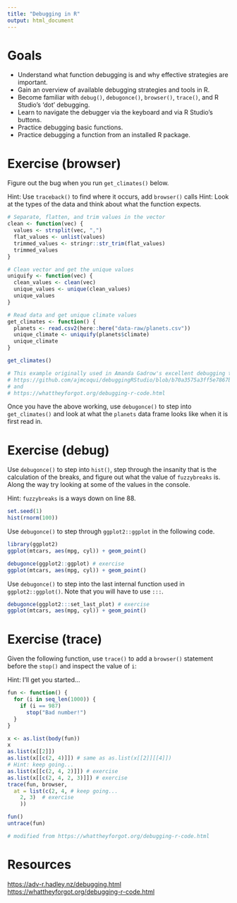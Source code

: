 ```yaml
---
title: "Debugging in R"
output: html_document
---
```


# Goals

- Understand what function debugging is and why effective strategies are important.
- Gain an overview of available debugging strategies and tools in R.
- Become familiar with `debug()`, `debugonce()`, `browser()`, `trace()`, and R Studio's 'dot' debugging.
- Learn to navigate the debugger via the keyboard and via R Studio's buttons.
- Practice debugging basic functions.
- Practice debugging a function from an installed R package.

# Exercise (browser)

Figure out the bug when you run `get_climates()` below.

Hint: Use `traceback()` to find where it occurs, add `browser()` calls
Hint: Look at the types of the data and think about what the function expects.

```r
# Separate, flatten, and trim values in the vector
clean <- function(vec) {
  values <- strsplit(vec, ",")
  flat_values <- unlist(values)
  trimmed_values <- stringr::str_trim(flat_values)
  trimmed_values
}

# Clean vector and get the unique values
uniquify <- function(vec) {
  clean_values <- clean(vec)
  unique_values <- unique(clean_values)
  unique_values
}

# Read data and get unique climate values
get_climates <- function() {
  planets <- read.csv2(here::here("data-raw/planets.csv"))
  unique_climate <- uniquify(planets$climate)
  unique_climate
}

get_climates()

# This example originally used in Amanda Gadrow's excellent debugging talk at rstudio::conf 2018,
# https://github.com/ajmcoqui/debuggingRStudio/blob/b70a3575a3ff5e7867b05fb5e84568abba426c4b/error_example.R
# and
# https://whattheyforgot.org/debugging-r-code.html
```

Once you have the above working, use `debugonce()` to step into `get_climates()` and look at what the `planets` data frame looks like when it is first read in.

# Exercise (debug)

Use `debugonce()` to step into `hist()`, step through the insanity that is the calculation of the breaks, and figure out what the value of `fuzzybreaks` is. Along the way try looking at some of the values in the console.

Hint: `fuzzybreaks` is a ways down on line 88.

```r
set.seed(1)
hist(rnorm(100))
```

Use `debugonce()` to step through `ggplot2::ggplot` in the following code.

```r
library(ggplot2)
ggplot(mtcars, aes(mpg, cyl)) + geom_point()

debugonce(ggplot2::ggplot) # exercise
ggplot(mtcars, aes(mpg, cyl)) + geom_point()
```

Use `debugonce()` to step into the last internal function used in `ggplot2::ggplot()`. Note that you will have to use `:::`.

```r
debugonce(ggplot2:::set_last_plot) # exercise
ggplot(mtcars, aes(mpg, cyl)) + geom_point()
```

# Exercise (trace)

Given the following function, use `trace()` to add a `browser()` statement before the `stop()` and inspect the value of `i`:

Hint: I'll get you started...

```r
fun <- function() {
  for (i in seq_len(1000)) {
    if (i == 987)
      stop("Bad number!")
  }
}

x <- as.list(body(fun))
x
as.list(x[[2]])
as.list(x[[c(2, 4)]]) # same as as.list(x[[2]][[4]]) 
# Hint: keep going...
as.list(x[[c(2, 4, 2)]]) # exercise
as.list(x[[c(2, 4, 2, 3)]]) # exercise
trace(fun, browser, 
  at = list(c(2, 4, # keep going...
    2, 3)  # exercise
    ))

fun()
untrace(fun)

# modified from https://whattheyforgot.org/debugging-r-code.html
```

# Resources

<https://adv-r.hadley.nz/debugging.html>
<https://whattheyforgot.org/debugging-r-code.html>
